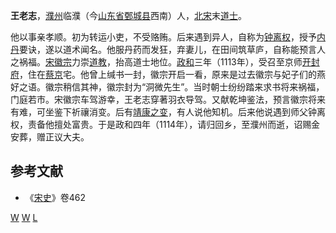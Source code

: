 '''王老志'''{{BD|？||1114年||}}，[[濮州|濮州]]临濮（今[[山东省|山东省]][[鄄城县|鄄城县]]西南）人，[[北宋|北宋]]末[[道士|道士]]。

他以事亲孝顺。初为转运小吏，不受赂贿。后来遇到异人，自称为[[钟离权|钟离权]]，授予[[内丹|内丹]]要诀，遂以道术闻名。他服丹药而发狂，弃妻儿，在田间筑草庐，自称能预言人之祸福。[[宋徽宗|宋徽宗]]力崇[[道教|道教]]，抬高道士地位。[[政和|政和]]三年（1113年），受召至京师[[开封府|开封府]]，住在[[蔡京|蔡京]]宅。他曾上缄书一封，徽宗开启一看，原来是过去徽宗与妃子们的燕好之语。徽宗稍信其神，徽宗封为“洞微先生”。当时朝士纷纷踏来求书将来祸福，门庭若市。宋徽宗车驾游幸，王老志穿著羽衣导驾。又献乾坤鉴法，预言徽宗将来有难，可坐鉴下祈禳消变。后有[[靖康之变|靖康之变]]，有人说他知机。后来他说遇到师父钟离权，责备他擅处富贵。于是政和四年（1114年），请归回乡，至濮州而逝，诏赐金安葬，赠正议大夫。
==参考文献==
* 《[[宋史|宋史]]》卷462
[[分类:宋朝道士|W]]
[[分类:鄄城人|W]]
[[分类:王姓|L]]
